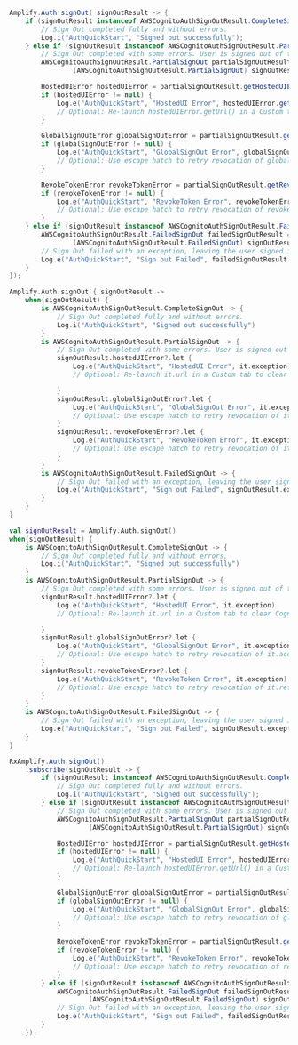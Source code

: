 <BlockSwitcher>
<Block name="Java">

```java
Amplify.Auth.signOut( signOutResult -> {
    if (signOutResult instanceof AWSCognitoAuthSignOutResult.CompleteSignOut) {
        // Sign Out completed fully and without errors.
        Log.i("AuthQuickStart", "Signed out successfully");
    } else if (signOutResult instanceof AWSCognitoAuthSignOutResult.PartialSignOut) {
        // Sign Out completed with some errors. User is signed out of the device.
        AWSCognitoAuthSignOutResult.PartialSignOut partialSignOutResult =
                (AWSCognitoAuthSignOutResult.PartialSignOut) signOutResult;

        HostedUIError hostedUIError = partialSignOutResult.getHostedUIError();
        if (hostedUIError != null) {
            Log.e("AuthQuickStart", "HostedUI Error", hostedUIError.getException());
            // Optional: Re-launch hostedUIError.getUrl() in a Custom tab to clear Cognito web session.
        }

        GlobalSignOutError globalSignOutError = partialSignOutResult.getGlobalSignOutError();
        if (globalSignOutError != null) {
            Log.e("AuthQuickStart", "GlobalSignOut Error", globalSignOutError.getException());
            // Optional: Use escape hatch to retry revocation of globalSignOutError.getAccessToken().
        }

        RevokeTokenError revokeTokenError = partialSignOutResult.getRevokeTokenError();
        if (revokeTokenError != null) {
            Log.e("AuthQuickStart", "RevokeToken Error", revokeTokenError.getException());
            // Optional: Use escape hatch to retry revocation of revokeTokenError.getRefreshToken().
        }
    } else if (signOutResult instanceof AWSCognitoAuthSignOutResult.FailedSignOut) {
        AWSCognitoAuthSignOutResult.FailedSignOut failedSignOutResult =
                (AWSCognitoAuthSignOutResult.FailedSignOut) signOutResult;
        // Sign Out failed with an exception, leaving the user signed in.
        Log.e("AuthQuickStart", "Sign out Failed", failedSignOutResult.getException());
    }
});
```

</Block>
<Block name="Kotlin - Callbacks">

```kotlin
Amplify.Auth.signOut { signOutResult ->
    when(signOutResult) {
        is AWSCognitoAuthSignOutResult.CompleteSignOut -> {
            // Sign Out completed fully and without errors.
            Log.i("AuthQuickStart", "Signed out successfully")
        }
        is AWSCognitoAuthSignOutResult.PartialSignOut -> {
            // Sign Out completed with some errors. User is signed out of the device.
            signOutResult.hostedUIError?.let {
                Log.e("AuthQuickStart", "HostedUI Error", it.exception)
                // Optional: Re-launch it.url in a Custom tab to clear Cognito web session.

            }
            signOutResult.globalSignOutError?.let {
                Log.e("AuthQuickStart", "GlobalSignOut Error", it.exception)
                // Optional: Use escape hatch to retry revocation of it.accessToken.
            }
            signOutResult.revokeTokenError?.let {
                Log.e("AuthQuickStart", "RevokeToken Error", it.exception)
                // Optional: Use escape hatch to retry revocation of it.refreshToken.
            }
        }
        is AWSCognitoAuthSignOutResult.FailedSignOut -> {
            // Sign Out failed with an exception, leaving the user signed in.
            Log.e("AuthQuickStart", "Sign out Failed", signOutResult.exception)
        }
    }
}
```

</Block>
<Block name="Kotlin - Coroutines">

```kotlin
val signOutResult = Amplify.Auth.signOut()
when(signOutResult) {
    is AWSCognitoAuthSignOutResult.CompleteSignOut -> {
        // Sign Out completed fully and without errors.
        Log.i("AuthQuickStart", "Signed out successfully")
    }
    is AWSCognitoAuthSignOutResult.PartialSignOut -> {
        // Sign Out completed with some errors. User is signed out of the device.
        signOutResult.hostedUIError?.let {
            Log.e("AuthQuickStart", "HostedUI Error", it.exception)
            // Optional: Re-launch it.url in a Custom tab to clear Cognito web session.

        }
        signOutResult.globalSignOutError?.let {
            Log.e("AuthQuickStart", "GlobalSignOut Error", it.exception)
            // Optional: Use escape hatch to retry revocation of it.accessToken.
        }
        signOutResult.revokeTokenError?.let {
            Log.e("AuthQuickStart", "RevokeToken Error", it.exception)
            // Optional: Use escape hatch to retry revocation of it.refreshToken.
        }
    }
    is AWSCognitoAuthSignOutResult.FailedSignOut -> {
        // Sign Out failed with an exception, leaving the user signed in.
        Log.e("AuthQuickStart", "Sign out Failed", signOutResult.exception)
    }
}
```

</Block>
<Block name="RxJava">

```java
RxAmplify.Auth.signOut()
    .subscribe(signOutResult -> {
        if (signOutResult instanceof AWSCognitoAuthSignOutResult.CompleteSignOut) {
            // Sign Out completed fully and without errors.
            Log.i("AuthQuickStart", "Signed out successfully");
        } else if (signOutResult instanceof AWSCognitoAuthSignOutResult.PartialSignOut) {
            // Sign Out completed with some errors. User is signed out of the device.
            AWSCognitoAuthSignOutResult.PartialSignOut partialSignOutResult =
                    (AWSCognitoAuthSignOutResult.PartialSignOut) signOutResult;

            HostedUIError hostedUIError = partialSignOutResult.getHostedUIError();
            if (hostedUIError != null) {
                Log.e("AuthQuickStart", "HostedUI Error", hostedUIError.getException());
                // Optional: Re-launch hostedUIError.getUrl() in a Custom tab to clear Cognito web session.
            }

            GlobalSignOutError globalSignOutError = partialSignOutResult.getGlobalSignOutError();
            if (globalSignOutError != null) {
                Log.e("AuthQuickStart", "GlobalSignOut Error", globalSignOutError.getException());
                // Optional: Use escape hatch to retry revocation of globalSignOutError.getAccessToken().
            }

            RevokeTokenError revokeTokenError = partialSignOutResult.getRevokeTokenError();
            if (revokeTokenError != null) {
                Log.e("AuthQuickStart", "RevokeToken Error", revokeTokenError.getException());
                // Optional: Use escape hatch to retry revocation of revokeTokenError.getRefreshToken().
            }
        } else if (signOutResult instanceof AWSCognitoAuthSignOutResult.FailedSignOut) {
            AWSCognitoAuthSignOutResult.FailedSignOut failedSignOutResult =
                    (AWSCognitoAuthSignOutResult.FailedSignOut) signOutResult;
            // Sign Out failed with an exception, leaving the user signed in.
            Log.e("AuthQuickStart", "Sign out Failed", failedSignOutResult.getException());
        }
    });
```

</Block>
</BlockSwitcher>
